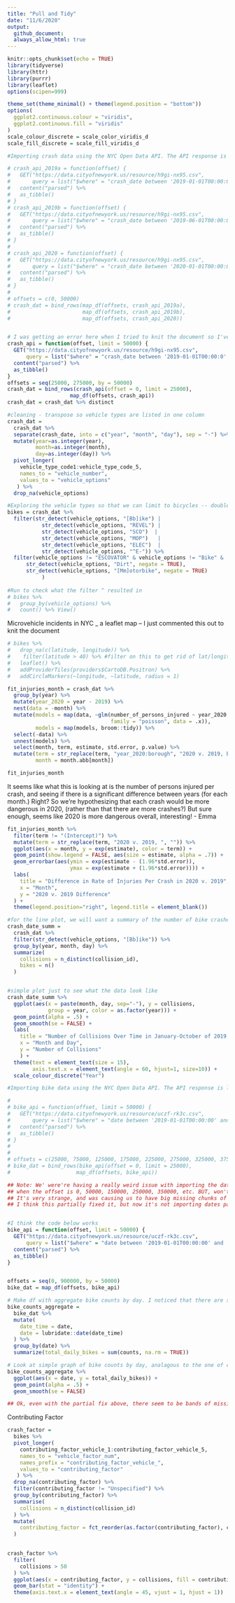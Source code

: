 ```yaml
---
title: "Pull and Tidy"
date: "11/6/2020"
output: 
  github_document:
  always_allow_html: true
---
```


```r
knitr::opts_chunk$set(echo = TRUE)
library(tidyverse)
library(httr)
library(purrr)
library(leaflet)
options(scipen=999)

theme_set(theme_minimal() + theme(legend.position = "bottom"))
options(
  ggplot2.continuous.colour = "viridis",
  ggplot2.continuous.fill = "viridis"
)
scale_colour_discrete = scale_color_viridis_d
scale_fill_discrete = scale_fill_viridis_d

```


```r
#Importing crash data using the NYC Open Data API. The API response is limited to 50,000 rows, so we need a function that can be used to page through these results to capture all crashes in 2020. 

# crash_api_2019a = function(offset) {
#   GET("https://data.cityofnewyork.us/resource/h9gi-nx95.csv", 
#       query = list("$where" = "crash_date between '2019-01-01T00:00:00' and '2019-5-31T12:00:00'", "$limit" = 50000, "$offset" = offset)) %>% 
#   content("parsed") %>%
#   as_tibble() 
# }
# crash_api_2019b = function(offset) {
#   GET("https://data.cityofnewyork.us/resource/h9gi-nx95.csv", 
#       query = list("$where" = "crash_date between '2019-06-01T00:00:00' and '2019-10-31T12:00:00'", "$limit" = 50000, "$offset" = offset)) %>% 
#   content("parsed") %>%
#   as_tibble() 
# }
# 
# crash_api_2020 = function(offset) {
#   GET("https://data.cityofnewyork.us/resource/h9gi-nx95.csv", 
#       query = list("$where" = "crash_date between '2020-01-01T00:00:00' and '2020-10-31T12:00:00'", "$limit" = 50000, "$offset" = offset)) %>% 
#   content("parsed") %>%
#   as_tibble() 
# }
# 
# offsets = c(0, 50000)
# crash_dat = bind_rows(map_df(offsets, crash_api_2019a), 
#                       map_df(offsets, crash_api_2019b),
#                       map_df(offsets, crash_api_2020))


# I was getting an error here when I tried to knit the document so I've modified this below:
crash_api = function(offset, limit = 50000) {
  GET("https://data.cityofnewyork.us/resource/h9gi-nx95.csv", 
      query = list("$where" = "crash_date between '2019-01-01T00:00:0' and '2020-10-31T12:00:00'", "$limit" = limit, "$offset" = offset)) %>% 
  content("parsed") %>%
  as_tibble() 
}
offsets = seq(25000, 275000, by = 50000)
crash_dat = bind_rows(crash_api(offset = 0, limit = 25000),
                    map_df(offsets, crash_api)) 
crash_dat = crash_dat %>% distinct
```


```r
#cleaning - transpose so vehicle types are listed in one column
crash_dat = 
  crash_dat %>% 
  separate(crash_date, into = c("year", "month", "day"), sep = "-") %>%
  mutate(year=as.integer(year),
         month=as.integer(month),
         day=as.integer(day)) %>%
  pivot_longer(
    vehicle_type_code1:vehicle_type_code_5,
    names_to = "vehicle_number",
    values_to = "vehicle_options"
   ) %>%
  drop_na(vehicle_options)
```

```r
#Exploring the vehicle types so that we can limit to bicycles -- double check this list
bikes = crash_dat %>%
  filter(str_detect(vehicle_options, "[Bb]ike") | 
           str_detect(vehicle_options, "REVEL") | 
           str_detect(vehicle_options, "SCO")  |
           str_detect(vehicle_options, "MOP")   |
           str_detect(vehicle_options, "ELEC")  |
           str_detect(vehicle_options, "^E-")) %>% 
  filter(vehicle_options != "ESCOVATOR" & vehicle_options != "Bike" &
      str_detect(vehicle_options, "Dirt", negate = TRUE),
      str_detect(vehicle_options, "[Mm]otorbike", negate = TRUE)
           ) 
           
#Run to check what the filter ^ resulted in
# bikes %>%
#   group_by(vehicle_options) %>%
#   count() %>% View()
```




Microvehicle incidents in NYC _ a leaflet map -- I just commented this out to knit the document
```r
# bikes %>%
#   drop_na(c(latitude, longitude)) %>% 
#    filter(latitude > 40) %>% #filter on this to get rid of lat/longitude with values of (0,0)
#   leaflet() %>% 
#   addProviderTiles(providers$CartoDB.Positron) %>% 
#   addCircleMarkers(~longitude, ~latitude, radius = 1)
```


```r

fit_injuries_month = crash_dat %>%
  group_by(year) %>%
  mutate(year_2020 = year - 2019) %>%
  nest(data = -month) %>%
  mutate(models = map(data, ~glm(number_of_persons_injured ~ year_2020:borough,
                                 family = "poisson", data = .x)),
         models = map(models, broom::tidy)) %>% 
  select(-data) %>% 
  unnest(models) %>%
  select(month, term, estimate, std.error, p.value) %>% 
  mutate(term = str_replace(term, "year_2020:borough", "2020 v. 2019, Borough: "),
         month = month.abb[month]) 

fit_injuries_month

```

It seems like what this is looking at is the number of persons injured per crash, and seeing if there is a significant difference between years (for each month.) Right? So we're hypothesizing that each crash would be more dangerous in 2020, (rather than that there are more crashes?) But sure enough, seems like 2020 is more dangerous overall, interesting! - Emma


```r

fit_injuries_month %>% 
  filter(term != "(Intercept)") %>%
  mutate(term = str_replace(term, "2020 v. 2019, ", "")) %>%
  ggplot(aes(x = month, y = exp(estimate), color = term)) + 
  geom_point(show.legend = FALSE, aes(size = estimate, alpha = .7)) +
  geom_errorbar(aes(ymin = exp(estimate - (1.96*std.error)), 
                    ymax = exp(estimate + (1.96*std.error)))) +
  labs(
    title = "Difference in Rate of Injuries Per Crash in 2020 v. 2019",
    x = "Month",
    y = "2020 v. 2019 Difference"
  ) +
  theme(legend.position="right", legend.title = element_blank())

```




```r
#for the line plot, we will want a summary of the number of bike crashes by day. The collisions variable calculates the number of unique crashes and the bikes variable calculates the total number of bikes that crashed (there can be mutliple bikes involved in one crash but this is rare)
crash_date_summ = 
  crash_dat %>%
  filter(str_detect(vehicle_options, "[Bb]ike")) %>%
  group_by(year, month, day) %>%
  summarize(
    collisions = n_distinct(collision_id),
    bikes = n()
  )


#simple plot just to see what the data look like
crash_date_summ %>%
  ggplot(aes(x = paste(month, day, sep="-"), y = collisions, 
             group = year, color = as.factor(year))) +
  geom_point(alpha = .5) +
  geom_smooth(se = FALSE) + 
  labs(
    title = "Number of Collisions Over Time in January-October of 2019 and 2020",
    x = "Month and Day",
    y = "Number of Collisions"
    ) +
  theme(text = element_text(size = 15), 
        axis.text.x = element_text(angle = 60, hjust=1, size=10)) +
  scale_colour_discrete("Year")

```



```r
#Importing bike data using the NYC Open Data API. The API response is limited to 50,000 rows, so we need a function that can be used to page through these results to capture all bike counts in 2019 and 2020. 

# 
# bike_api = function(offset, limit = 50000) {
#   GET("https://data.cityofnewyork.us/resource/uczf-rk3c.csv", 
#       query = list("$where" = "date between '2019-01-01T00:00:00' and '2020-10-31T12:00:00'", "$limit" = limit, "$offset" = offset)) %>% 
#   content("parsed") %>%
#   as_tibble() 
# }
# 
# 
# offsets = c(25000, 75000, 125000, 175000, 225000, 275000, 325000, 375000, 425000, 475000, 525000, 575000, 625000, 675000, 725000, 775000, 825000, 875000, 925000, 975000)
# bike_dat = bind_rows(bike_api(offset = 0, limit = 25000),
#                     map_df(offsets, bike_api))

## Note: We' were're having a really weird issue with importing the data. It seems that the import works 
## when the offset is 0, 50000, 150000, 250000, 350000, etc. BUT, won't work when it's 100000, 200000 or any other multiple of 100000. 
## It's very strange, and was causing us to have big missing chunks of data. It will even work with 100001, and with 99999, but not 100000.
## I think this partially fixed it, but now it's not importing dates past May. Maybe someone else has an idea?


#I think the code below works
bike_api = function(offset, limit = 50000) {
  GET("https://data.cityofnewyork.us/resource/uczf-rk3c.csv", 
      query = list("$where" = "date between '2019-01-01T00:00:00' and '2020-10-31T12:00:00'", "$limit" = limit, "$offset" = offset)) %>% 
  content("parsed") %>%
  as_tibble() 
}


offsets = seq(0, 900000, by = 50000)
bike_dat = map_df(offsets, bike_api)
```



```r
# Make df with aggregate bike counts by day. I noticed that there are some days with NAs - haven't explored yet but might want to look into if the bike counting operation itself was limited at all by covid.
bike_counts_aggregate = 
  bike_dat %>% 
  mutate(
    date_time = date,
    date = lubridate::date(date_time)
  ) %>% 
  group_by(date) %>% 
  summarize(total_daily_bikes = sum(counts, na.rm = TRUE))

# Look at simple graph of bike counts by day, analagous to the one of crashes above.
bike_counts_aggregate %>%
  ggplot(aes(x = date, y = total_daily_bikes)) +
  geom_point(alpha = .5) +
  geom_smooth(se = FALSE)

## Ok, even with the partial fix above, there seem to be bands of missing dates. I think there's something wrong with the import still.
```


Contributing Factor
```r
crash_factor = 
  bikes %>%
  pivot_longer(
    contributing_factor_vehicle_1:contributing_factor_vehicle_5,
    names_to = "vehicle_factor_num",
    names_prefix = "contributing_factor_vehicle_",
    values_to = "contributing_factor"
   ) %>%
  drop_na(contributing_factor) %>%
  filter(contributing_factor != "Unspecified") %>%
  group_by(contributing_factor) %>%
  summarise(
    collisions = n_distinct(collision_id)
  ) %>%
  mutate(
    contributing_factor = fct_reorder(as.factor(contributing_factor), collisions, .desc = TRUE)
  ) 
  

crash_factor %>%
  filter(
    collisions > 50
  ) %>%
  ggplot(aes(x = contributing_factor, y = collisions, fill = contributing_factor)) +
  geom_bar(stat = "identity") +
  theme(axis.text.x = element_text(angle = 45, vjust = 1, hjust = 1))
```
